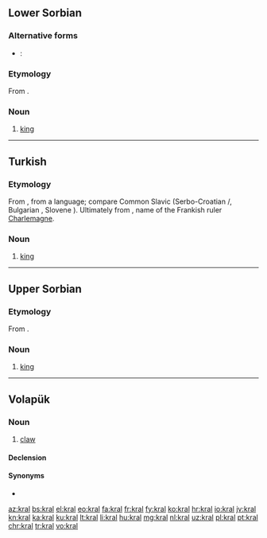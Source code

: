 {{also|král|Král|kráľ}}
==Lower Sorbian==

===Alternative forms===
* {{qualifier|obsolete}}: {{l|dsb|krol}}

===Etymology===
From {{etyl|sla-pro|dsb}} {{m|sla-pro|*korljь}}.

===Noun===
{{head|dsb|noun|g=m}}

# [[king]]

----

==Turkish==

===Etymology===
From {{etyl|ota|tr}} {{term|قرال|tr=kral|lang=ota}}, from a {{etyl|zls|tr}} language; compare Common Slavic {{m|sla-pro|*korljь||king}} (Serbo-Croatian {{term|krȃlj|lang=sh}}/{{term|кра̑љ|lang=sh}}, Bulgarian {{term|крал|tr=kral|lang=bg}}, Slovene {{term|králj|lang=sl}}). Ultimately from {{etyl|goh|tr}} {{term|Karl|lang=goh}}, name of the Frankish ruler [[Charlemagne]].

===Noun===
{{tr-noun|ı|lar}}

# [[king]] {{gloss|head of a country}}

----

==Upper Sorbian==

===Etymology===
From {{etyl|sla-pro|hsb}} {{m|sla-pro|*korljь}}.

===Noun===
{{head|hsb|noun|g=m}}

# [[king]]

----

==Volapük==

===Noun===
{{vo-noun}}

# [[claw]]

====Declension====
{{vo-decl-noun}}

====Synonyms====
* {{l|vo|kluv}}

[[az:kral]]
[[bs:kral]]
[[el:kral]]
[[eo:kral]]
[[fa:kral]]
[[fr:kral]]
[[fy:kral]]
[[ko:kral]]
[[hr:kral]]
[[io:kral]]
[[jv:kral]]
[[kn:kral]]
[[ka:kral]]
[[ku:kral]]
[[lt:kral]]
[[li:kral]]
[[hu:kral]]
[[mg:kral]]
[[nl:kral]]
[[uz:kral]]
[[pl:kral]]
[[pt:kral]]
[[chr:kral]]
[[tr:kral]]
[[vo:kral]]